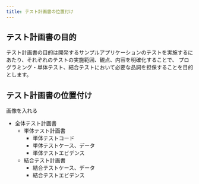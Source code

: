 ```yaml
---
title: テスト計画書の位置付け
---
```


## テスト計画書の目的

テスト計画書の目的は開発するサンプルアプリケーションのテストを実施するにあたり、それぞれのテストの実施範囲、観点、内容を明確化することで、
プログラミング・単体テスト、結合テストにおいて必要な品詞を担保することを目的とします。

## テスト計画書の位置付け

画像を入れる

- 全体テスト計画書
  - 単体テスト計画書
    - 単体テストコード
    - 単体テストケース、データ
    - 単体テストエビデンス
  - 結合テスト計画書
    - 結合テストケース、データ
    - 結合テストエビデンス
